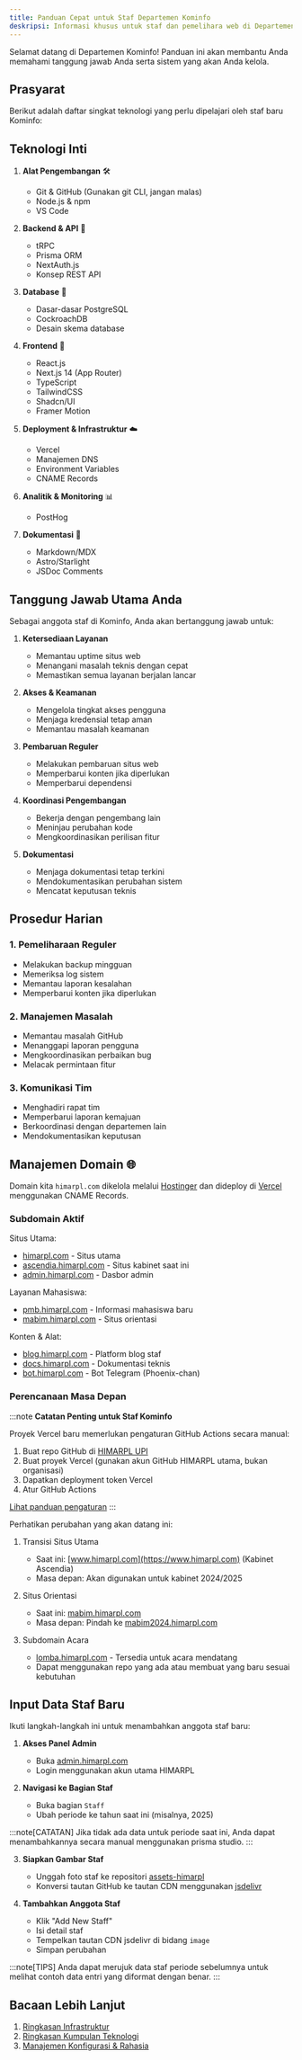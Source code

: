 ```yaml
---
title: Panduan Cepat untuk Staf Departemen Kominfo
deskripsi: Informasi khusus untuk staf dan pemelihara web di Departemen Kominfo
---
```


Selamat datang di Departemen Kominfo! Panduan ini akan membantu Anda memahami tanggung jawab Anda serta sistem yang akan Anda kelola.

## Prasyarat

Berikut adalah daftar singkat teknologi yang perlu dipelajari oleh staf baru Kominfo:

## Teknologi Inti

1. **Alat Pengembangan** 🛠️
   - Git & GitHub (Gunakan git CLI, jangan malas)
   - Node.js & npm
   - VS Code

2. **Backend & API** 🔧
   - tRPC
   - Prisma ORM
   - NextAuth.js
   - Konsep REST API

3. **Database** 💾
   - Dasar-dasar PostgreSQL
   - CockroachDB
   - Desain skema database

4. **Frontend** 🎨
   - React.js
   - Next.js 14 (App Router)
   - TypeScript
   - TailwindCSS
   - Shadcn/UI
   - Framer Motion

5. **Deployment & Infrastruktur** ☁️
   - Vercel
   - Manajemen DNS
   - Environment Variables
   - CNAME Records

6. **Analitik & Monitoring** 📊
   - PostHog

7. **Dokumentasi** 📝
   - Markdown/MDX
   - Astro/Starlight
   - JSDoc Comments

## Tanggung Jawab Utama Anda

Sebagai anggota staf di Kominfo, Anda akan bertanggung jawab untuk:

1. **Ketersediaan Layanan**
   - Memantau uptime situs web
   - Menangani masalah teknis dengan cepat
   - Memastikan semua layanan berjalan lancar

2. **Akses & Keamanan**
   - Mengelola tingkat akses pengguna
   - Menjaga kredensial tetap aman
   - Memantau masalah keamanan

3. **Pembaruan Reguler**
   - Melakukan pembaruan situs web
   - Memperbarui konten jika diperlukan
   - Memperbarui dependensi

4. **Koordinasi Pengembangan**
   - Bekerja dengan pengembang lain
   - Meninjau perubahan kode
   - Mengkoordinasikan perilisan fitur

5. **Dokumentasi**
   - Menjaga dokumentasi tetap terkini
   - Mendokumentasikan perubahan sistem
   - Mencatat keputusan teknis

## Prosedur Harian

### 1. Pemeliharaan Reguler
- Melakukan backup mingguan
- Memeriksa log sistem
- Memantau laporan kesalahan
- Memperbarui konten jika diperlukan

### 2. Manajemen Masalah
- Memantau masalah GitHub
- Menanggapi laporan pengguna
- Mengkoordinasikan perbaikan bug
- Melacak permintaan fitur

### 3. Komunikasi Tim
- Menghadiri rapat tim
- Memperbarui laporan kemajuan
- Berkoordinasi dengan departemen lain
- Mendokumentasikan keputusan

## Manajemen Domain 🌐

Domain kita `himarpl.com` dikelola melalui [Hostinger](https://www.hostinger.com) dan dideploy di [Vercel](https://vercel.com) menggunakan CNAME Records.

### Subdomain Aktif

Situs Utama:
- [himarpl.com](https://himarpl.com) - Situs utama
- [ascendia.himarpl.com](https://ascendia.himarpl.com) - Situs kabinet saat ini
- [admin.himarpl.com](https://admin.himarpl.com) - Dasbor admin

Layanan Mahasiswa:
- [pmb.himarpl.com](https://pmb.himarpl.com) - Informasi mahasiswa baru
- [mabim.himarpl.com](https://mabim.himarpl.com) - Situs orientasi

Konten & Alat:
- [blog.himarpl.com](https://blog.himarpl.com) - Platform blog staf
- [docs.himarpl.com](https://docs.himarpl.com) - Dokumentasi teknis
- [bot.himarpl.com](https://bot.himarpl.com) - Bot Telegram (Phoenix-chan)

### Perencanaan Masa Depan

:::note
**Catatan Penting untuk Staf Kominfo**

Proyek Vercel baru memerlukan pengaturan GitHub Actions secara manual:

1. Buat repo GitHub di [HIMARPL UPI](https://github.com/himarplupi)
2. Buat proyek Vercel (gunakan akun GitHub HIMARPL utama, bukan organisasi)
3. Dapatkan deployment token Vercel
4. Atur GitHub Actions

[Lihat panduan pengaturan](https://vercel.com/guides/how-can-i-use-github-actions-with-vercel)
:::

Perhatikan perubahan yang akan datang ini:

1. Transisi Situs Utama
   - Saat ini: [www.himarpl.com](https://www.himarpl.com) (Kabinet Ascendia)
   - Masa depan: Akan digunakan untuk kabinet 2024/2025

2. Situs Orientasi
   - Saat ini: [mabim.himarpl.com](https://mabim.himarpl.com)
   - Masa depan: Pindah ke [mabim2024.himarpl.com](https://mabim2024.himarpl.com)

3. Subdomain Acara
   - [lomba.himarpl.com](https://lomba.himarpl.com) - Tersedia untuk acara mendatang
   - Dapat menggunakan repo yang ada atau membuat yang baru sesuai kebutuhan

## Input Data Staf Baru

Ikuti langkah-langkah ini untuk menambahkan anggota staf baru:

1. **Akses Panel Admin**
   - Buka [admin.himarpl.com](https://admin.himarpl.com)
   - Login menggunakan akun utama HIMARPL

2. **Navigasi ke Bagian Staf**
   - Buka bagian `Staff`
   - Ubah periode ke tahun saat ini (misalnya, 2025)

:::note[CATATAN]
Jika tidak ada data untuk periode saat ini, Anda dapat menambahkannya secara manual menggunakan prisma studio.
:::

3. **Siapkan Gambar Staf**
   - Unggah foto staf ke repositori [assets-himarpl](https://github.com/himarpl/assets-himarpl)
   - Konversi tautan GitHub ke tautan CDN menggunakan [jsdelivr](https://www.jsdelivr.com/github)

4. **Tambahkan Anggota Staf**
   - Klik "Add New Staff"
   - Isi detail staf
   - Tempelkan tautan CDN jsdelivr di bidang `image`
   - Simpan perubahan

:::note[TIPS]
Anda dapat merujuk data staf periode sebelumnya untuk melihat contoh data entri yang diformat dengan benar.
:::

## Bacaan Lebih Lanjut

1. [Ringkasan Infrastruktur](/id/overview/01-infrastructure)
2. [Ringkasan Kumpulan Teknologi](/id/overview/02-tech-stack)
3. [Manajemen Konfigurasi & Rahasia](/id/overview/03-configuration-secrets)

